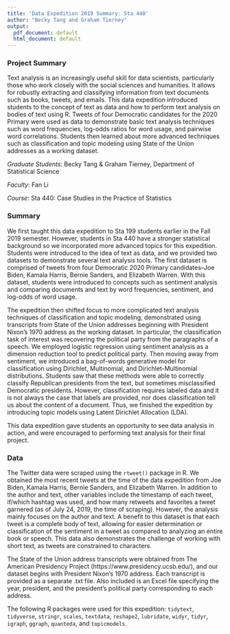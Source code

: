 ```yaml
---
title: 'Data Expedition 2019 Summary: Sta 440'
author: "Becky Tang and Graham Tierney"
output:
  pdf_document: default
  html_document: default
---
```

### Project Summary

Text analysis is an increasingly useful skill for data scientists, particularly those who work closely with the social sciences and humanities. It allows for robustly extracting and classifying information from text documents such as books, tweets, and emails. This data expedition introduced students to the concept of text as data and how to perform text analysis on bodies of text using R. Tweets of four Democratic candidates for the 2020 Primary were used as data to demonstrate basic text analysis techniques such as word frequencies, log-odds ratios for word usage, and pairwise word correlations. Students then learned about more advanced techniques such as classification and topic modeling using State of the Union addresses as a working dataset. 

*Graduate Students*: Becky Tang & Graham Tierney, Department of Statistical Science

*Faculty*: Fan Li

*Course*: Sta 440: Case Studies in the Practice of Statistics

### Summary

We first taught this data expedition to Sta 199 students earlier in the Fall 2019 semester. However, students in Sta 440 have a stronger statistical background so we incorporated more advanced topics for this expedition. Students were introduced to the idea of text as data, and we provided two datasets to demonstrate several text analysis tools. The first dataset is comprised of tweets from four Democratic 2020 Primary candidates--Joe Biden, Kamala Harris, Bernie Sanders, and Elizabeth Warren. With this dataset, students were introduced to concepts such as sentiment analysis and comparing documents and text by word frequencies, sentiment, and log-odds of word usage.

The expedition then shifted focus to more complicated text analysis techniques of classification and topic modeling, demonstrated using transcripts from State of the Union addresses beginning with President Nixon’s 1970 address as the working dataset. In particular, the classification task of interest was recovering the political party from the paragraphs of a speech. We employed logistic regression using sentiment analysis as a dimension reduction tool to predict political party. Then moving away from sentiment, we introduced a bag-of-words generative model for classification using Dirichlet, Multinomial, and Dirichlet-Multinomial distributions. Students saw that these methods were able to correctly classify Republican presidents from the text, but sometimes misclassified Democratic presidents. However, classification requires labeled data and it is not always the case that labels are provided, nor does classification tell us about the content of a document. Thus, we finished the expedition by introducing topic models using Latent Dirichlet Allocation (LDA).

This data expedition gave students an opportunity to see data analysis in action, and were encouraged to performing text analysis for their final project. 

### Data

The Twitter data were scraped using the `rtweet()` package in R. We obtained the \textbf{BLANK} most recent tweets at the time of the data expedition from Joe Biden, Kamala Harris, Bernie Sanders, and Elizabeth Warren. In addition to the author and text, other variables include the timestamp of each tweet, if/which hashtag was used, and how many retweets and favorites a tweet garnered (as of July 24, 2019, the time of scraping). However, the analysis mainly focuses on the author and text. A benefit to this dataset is that each tweet is a complete body of text, allowing for easier determination or classification of the sentiment in a tweet as compared to analyzing an entire book or speech. This data also demonstrates the challenge of working with short text, as tweets are constrained to \textbf{280???} characters. 

The State of the Union address transcripts were obtained from The American Presidency Project (https://www.presidency.ucsb.edu/), and our dataset begins with President Nixon’s 1970 address. Each transcript is provided as a separate .txt file. Also included is an Excel file specifying the year, president, and the president’s political party corresponding to each address.

The following R packages were used for this expedition: `tidytext`, `tidyverse`, `stringr`, `scales`, `textdata`, `reshape2`, `lubridate`, `widyr`, `tidyr`, `igraph`, `ggraph`, `quanteda`, and `topicmodels`.

